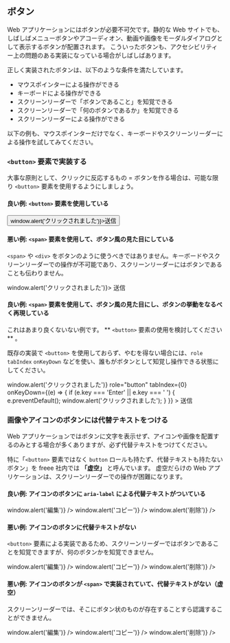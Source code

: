 
## ボタン

Web アプリケーションにはボタンが必要不可欠です。静的な Web サイトでも、しばしばメニューボタンやアコーディオン、動画や画像をモーダルダイアログとして表示するボタンが配置されます。
こういったボタンも、アクセシビリティー上の問題のある実装になっている場合がしばしばあります。

正しく実装されたボタンは、以下のような条件を満たしています。

- マウスポインターによる操作ができる
- キーボードによる操作ができる
- スクリーンリーダーで「ボタンであること」を知覚できる
- スクリーンリーダーで「何のボタンであるか」を知覚できる
- スクリーンリーダーによる操作ができる

以下の例も、マウスポインターだけでなく、キーボードやスクリーンリーダーによる操作を試してみてください。

### `<button>` 要素で実装する

大事な原則として、クリックに反応するもの = ボタンを作る場合は、可能な限り `<button>` 要素を使用するようにしましょう。

#### 良い例: `<button>` 要素を使用している

<div className={styles.example}>
  <Button onClick={() => window.alert('クリックされました')}>送信</Button>
</div>

#### 悪い例: `<span>` 要素を使用して、ボタン風の見た目にしている

`<span>` や `<div>` をボタンのように使うべきではありません。キーボードやスクリーンリーダーでの操作が不可能であり、スクリーンリーダーにはボタンであることも伝わりません。

<div className={styles.example}>
  <FakeButton onClick={() => window.alert('クリックされました')}>
    送信
  </FakeButton>
</div>

#### 良い例: `<span>` 要素を使用して、ボタン風の見た目にし、ボタンの挙動をなるべく再現している

これはあまり良くないない例です。 ** `<button>` 要素の使用を検討してください** 。

既存の実装で `<button>` を使用しておらず、やむを得ない場合には、`role` `tabIndex` `onKeyDown` などを使い、誰もがボタンとして知覚し操作できる状態にしてください。

<div className={styles.example}>
  <FakeButton
    onClick={() => window.alert('クリックされました')}
    role="button"
    tabIndex={0}
    onKeyDown={(e) => {
      if (e.key === 'Enter' || e.key === ' ') {
        e.preventDefault();
        window.alert('クリックされました');
      }
    }}
  >
    送信
  </FakeButton>
</div>

### 画像やアイコンのボタンには代替テキストをつける

Web アプリケーションではボタンに文字を表示せず、アイコンや画像を配置するのみとする場合が多くありますが、必ず代替テキストをつけてください。

特に「`<button>` 要素ではなく `button` ロールも持たず、代替テキストも持たないボタン」を freee 社内では **「虚空」** と呼んでいます。
虚空だらけの Web アプリケーションは、スクリーンリーダーでの操作が困難になります。

#### 良い例: アイコンのボタンに `aria-label` による代替テキストがついている

<div className={styles.example}>
  <IconButton
    IconComponent={MdEdit}
    ariaLabel="編集"
    onClick={() => window.alert('編集')}
  />
  <IconButton
    IconComponent={MdContentCopy}
    ariaLabel="コピー"
    onClick={() => window.alert('コピー')}
  />
  <IconButton
    IconComponent={MdDelete}
    ariaLabel="削除"
    onClick={() => window.alert('削除')}
  />
</div>

#### 悪い例: アイコンのボタンに代替テキストがない

`<button>` 要素による実装であるため、スクリーンリーダーではボタンであることを知覚できますが、何のボタンかを知覚できません。

<div className={styles.example}>
  <IconButton IconComponent={MdEdit} onClick={() => window.alert('編集')} />
  <IconButton
    IconComponent={MdContentCopy}
    onClick={() => window.alert('コピー')}
  />
  <IconButton IconComponent={MdDelete} onClick={() => window.alert('削除')} />
</div>

#### 悪い例: アイコンのボタンが `<span>` で実装されていて、代替テキストがない（虚空）

スクリーンリーダーでは、そこにボタン状のものが存在することすら認識することができません。

<div className={styles.example}>
  <FakeIconButton IconComponent={MdEdit} onClick={() => window.alert('編集')} />
  <FakeIconButton
    IconComponent={MdContentCopy}
    onClick={() => window.alert('コピー')}
  />
  <FakeIconButton
    IconComponent={MdDelete}
    onClick={() => window.alert('削除')}
  />
</div>
